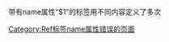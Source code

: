 带有name属性“$1”的<code><ref></code>标签用不同内容定义了多次<includeonly>
[[Category:Ref标签name属性错误的页面‎|Category:Ref标签name属性错误的页面‎]]
</includeonly>